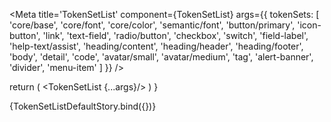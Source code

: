 

<Meta 
  title='TokenSetList' 
  component={TokenSetList}
  args={{
    tokenSets: [
      'core/base',
      'core/font',
      'core/color',
      'semantic/font',
      'button/primary',
      'icon-button',
      'link',
      'text-field',
      'radio/button',
      'checkbox',
      'switch',
      'field-label',
      'help-text/assist',
      'heading/content',
      'heading/header',
      'heading/footer',
      'body',
      'detail',
      'code',
      'avatar/small',
      'avatar/medium',
      'tag',
      'alert-banner',
      'divider',
      'menu-item'
    ]
  }}
/>

<ArgsTable of={TokenSetList}/>

  return (
    <Provider store={store}>
      <TokenSetList {...args}/>
    </Provider>
  )
}

<Canvas>
  <Story name='Default'>
    {TokenSetListDefaultStory.bind({})}
  </Story>
</Canvas>